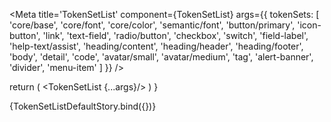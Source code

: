 

<Meta 
  title='TokenSetList' 
  component={TokenSetList}
  args={{
    tokenSets: [
      'core/base',
      'core/font',
      'core/color',
      'semantic/font',
      'button/primary',
      'icon-button',
      'link',
      'text-field',
      'radio/button',
      'checkbox',
      'switch',
      'field-label',
      'help-text/assist',
      'heading/content',
      'heading/header',
      'heading/footer',
      'body',
      'detail',
      'code',
      'avatar/small',
      'avatar/medium',
      'tag',
      'alert-banner',
      'divider',
      'menu-item'
    ]
  }}
/>

<ArgsTable of={TokenSetList}/>

  return (
    <Provider store={store}>
      <TokenSetList {...args}/>
    </Provider>
  )
}

<Canvas>
  <Story name='Default'>
    {TokenSetListDefaultStory.bind({})}
  </Story>
</Canvas>